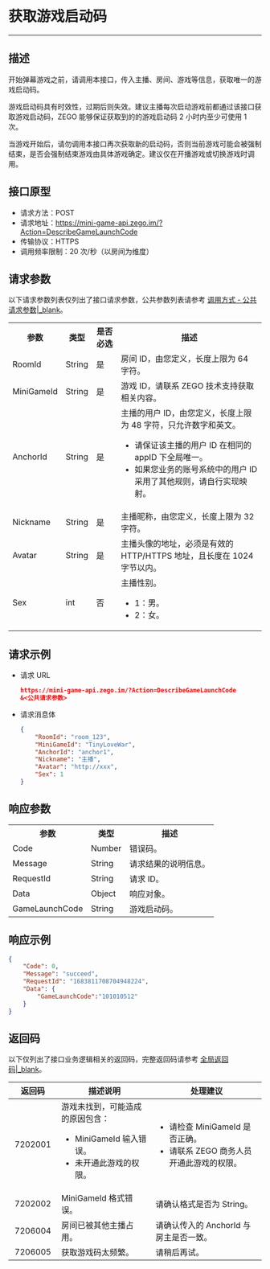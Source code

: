 # 获取游戏启动码

- - -

## 描述

开始弹幕游戏之前，请调用本接口，传入主播、房间、游戏等信息，获取唯一的游戏启动码。

游戏启动码具有时效性，过期后则失效。建议主播每次启动游戏前都通过该接口获取游戏启动码，ZEGO 能够保证获取到的的游戏启动码 2 小时内至少可使用 1 次。

<Warning title="Warning">

当游戏开始后，请勿调用本接口再次获取新的启动码，否则当前游戏可能会被强制结束，是否会强制结束游戏由具体游戏确定。建议仅在开播游戏或切换游戏时调用。
</Warning>

## 接口原型

- 请求方法：POST
- 请求地址：https://mini-game-api.zego.im/?Action=DescribeGameLaunchCode
- 传输协议：HTTPS
- 调用频率限制：20 次/秒（以房间为维度）

## 请求参数

以下请求参数列表仅列出了接口请求参数，公共参数列表请参考 [调用方式 - 公共请求参数\|_blank](!ZegoMiniGameEngine-Making_API_Requests#2_1)。

<table>
  
<tbody><tr>
<th>参数</th>
<th>类型</th>
<th>是否必选</th>
<th>描述</th>
</tr>
<tr>
<td>RoomId</td>
<td>String</td>
<td>是</td>
<td>房间 ID，由您定义，长度上限为 64 字符。</td>
</tr>
<tr>
<td>MiniGameId</td>
<td>String</td>
<td>是</td>
<td>游戏 ID，请联系 ZEGO 技术支持获取相关内容。</td>
</tr>
<tr>
<td>AnchorId</td>
<td>String</td>
<td>是</td>
<td>主播的用户 ID，由您定义，长度上限为 48 字符，只允许数字和英文。<Warning title="Warning"><ul><li>请保证该主播的用户 ID 在相同的 appID 下全局唯一。</li><li>如果您业务的账号系统中的用户 ID 采用了其他规则，请自行实现映射。</li></ul></Warning></td>
</tr>
<tr>
<td>Nickname</td>
<td>String</td>
<td>是</td>
<td>主播昵称，由您定义，长度上限为 32 字符。</td>
</tr>
<tr>
<td>Avatar</td>
<td>String</td>
<td>是</td>
<td>主播头像的地址，必须是有效的 HTTP/HTTPS 地址，且长度在 1024 字节以内。</td>
</tr>
<tr>
<td>Sex</td>
<td>int</td>
<td>否</td>
<td>主播性别。<ul><li>1：男。</li><li>2：女。</li></ul></td>
</tr>
</tbody></table>


## 请求示例

- 请求 URL
  
    ```json
    https://mini-game-api.zego.im/?Action=DescribeGameLaunchCode
    &<公共请求参数>
    ```

- 请求消息体
  
    ```json
    {
        "RoomId": "room_123",
        "MiniGameId": "TinyLoveWar",
        "AnchorId": "anchor1",
        "Nickname": "主播",
        "Avatar": "http://xxx",
        "Sex": 1
    }
    ```

## 响应参数

<table class="collapsible-table" >
  
<tbody><tr data-row-level="1">
<th>参数</th>
<th>类型</th>
<th>描述</th>
</tr>
<tr data-row-level="2">
<td>Code</td>
<td>Number</td>
<td>错误码。</td>
</tr>
<tr data-row-level="3">
<td>Message</td>
<td>String</td>
<td>请求结果的说明信息。</td>
</tr>
<tr data-row-level="4">
<td>RequestId</td>
<td>String</td>
<td>请求 ID。</td>
</tr>
<tr data-row-level="5" data-row-child="true">
<td>Data</td>
<td>Object</td>
<td>响应对象。</td>
</tr>
<tr data-row-level="5-1">
<td>GameLaunchCode</td>
<td>String</td>
<td>游戏启动码。</td>
</tr>
</tbody></table>

## 响应示例

```json
{
    "Code": 0,
    "Message": "succeed",
    "RequestId": "1683811708704948224",
    "Data": {
        "GameLaunchCode":"101010512"
    }
}
```

## 返回码

以下仅列出了接口业务逻辑相关的返回码，完整返回码请参考 [全局返回码\|_blank](!ZegoMiniGameEngine-Return_Codes)。

| 返回码 | 描述说明 | 处理建议 |
| -- | -- | -- |
| 7202001 |  游戏未找到，可能造成的原因包含：<ul><li>MiniGameId 输入错误。</li><li>未开通此游戏的权限。</li></ul> | <ul><li>请检查 MiniGameId 是否正确。</li><li>请联系 ZEGO 商务人员开通此游戏的权限。</li></ul> |
| 7202002 |  MiniGameId 格式错误。 | 请确认格式是否为 String。 |
| 7206004 |  房间已被其他主播占用。 | 请确认传入的 AnchorId 与房主是否一致。 |
| 7206005 |  获取游戏码太频繁。 | 请稍后再试。 |
